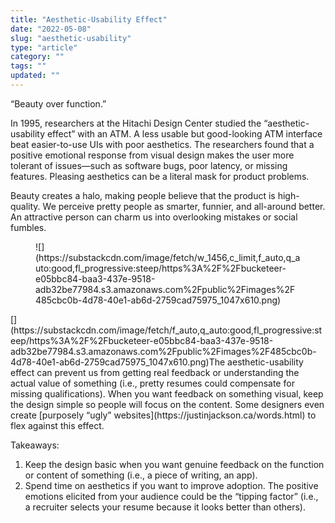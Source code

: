 ```yaml
---
title: "Aesthetic-Usability Effect"
date: "2022-05-08"
slug: "aesthetic-usability"
type: "article"
category: ""
tags: ""
updated: ""
---
```


“Beauty over function.”

In 1995, researchers at the Hitachi Design Center studied the “aesthetic-usability effect” with an ATM. A less usable but good-looking ATM interface beat easier-to-use UIs with poor aesthetics. The researchers found that a positive emotional response from visual design makes the user more tolerant of issues—such as software bugs, poor latency, or missing features. Pleasing aesthetics can be a literal mask for product problems.

Beauty creates a halo, making people believe that the product is high-quality. We perceive pretty people as smarter, funnier, and all-around better. An attractive person can charm us into overlooking mistakes or social fumbles.

<div class="wp-block-image"><figure class="aligncenter">![](https://substackcdn.com/image/fetch/w_1456,c_limit,f_auto,q_auto:good,fl_progressive:steep/https%3A%2F%2Fbucketeer-e05bbc84-baa3-437e-9518-adb32be77984.s3.amazonaws.com%2Fpublic%2Fimages%2F485cbc0b-4d78-40e1-ab6d-2759cad75975_1047x610.png)</figure></div>[](https://substackcdn.com/image/fetch/f_auto,q_auto:good,fl_progressive:steep/https%3A%2F%2Fbucketeer-e05bbc84-baa3-437e-9518-adb32be77984.s3.amazonaws.com%2Fpublic%2Fimages%2F485cbc0b-4d78-40e1-ab6d-2759cad75975_1047x610.png)The aesthetic-usability effect can prevent us from getting real feedback or understanding the actual value of something (i.e., pretty resumes could compensate for missing qualifications). When you want feedback on something visual, keep the design simple so people will focus on the content. Some designers even create [purposely “ugly” websites](https://justinjackson.ca/words.html) to flex against this effect.

Takeaways:

1. Keep the design basic when you want genuine feedback on the function or content of something (i.e., a piece of writing, an app).
2. Spend time on aesthetics if you want to improve adoption. The positive emotions elicited from your audience could be the “tipping factor” (i.e., a recruiter selects your resume because it looks better than others).